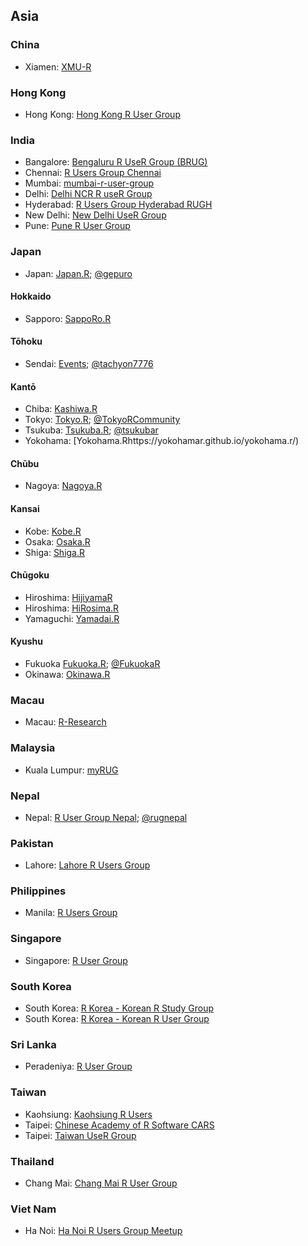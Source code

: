 ## Asia

### China

  * Xiamen: [XMU-R](https://www.meetup.com/RGROUP/)

### Hong Kong

  * Hong Kong: [Hong Kong R User Group](https://www.facebook.com/groups/hkrusers/)

### India

  * Bangalore: [Bengaluru R UseR Group (BRUG)](https://www.meetup.com/BengaluRu-use-R-gRoup/)
  * Chennai: [R Users Group Chennai](https://www.meetup.com/R-Users-Group-Chennai/)
  * Mumbai: [mumbai-r-user-group](https://www.meetup.com/mumbai-r-user-group/)
  * Delhi: [Delhi NCR R useR Group](https://www.meetup.com/Delhi-NCR-useR-Group-R-programming-language/)
  * Hyderabad: [R Users Group Hyderabad RUGH](https://www.meetup.com/R-Users-Group-Hyderabad/)
  * New Delhi: [New Delhi UseR Group](https://www.meetup.com/New-Delhi-R-UseR-Group/)
  * Pune: [Pune R User Group](https://www.meetup.com/Pune-R-junkies-Meetup/)

### Japan
  
  * Japan: [Japan.R](http://japanr.net/); [\@gepuro](https://twitter.com/gepuro)

#### Hokkaido {-} 

  * Sapporo: [SappoRo.R](http://kokucheese.com/event/index/423714/)

#### Tōhoku {-}

  * Sendai: [Events](https://sendair.connpass.com/); [\@tachyon7776](https://twitter.com/tachyon7776)

#### Kantō {-} 

  * Chiba: [Kashiwa.R](http://www14.atwiki.jp/kashiwar/)
  * Tokyo: [Tokyo.R](https://tokyor.connpass.com/); [\@TokyoRCommunity](https://twitter.com/TokyoRCommunity)
  * Tsukuba: [Tsukuba.R](https://www.meetup.com/ja-JP/TsukubaR/); [\@tsukubar](https://twitter.com/tsukubar)
  * Yokohama: [Yokohama.Rhttps://yokohamar.github.io/yokohama.r/)

#### Chūbu {-}

  * Nagoya: [Nagoya.R](https://atnd.org/events/78674)

#### Kansai {-} 

  * Kobe: [Kobe.R](http://kobexr.doorkeeper.jp/) 
  * Osaka: [Osaka.R](https://sites.google.com/site/osakarwiki/)
  * Shiga: [Shiga.R](http://atnd.org/events/5939)

#### Chūgoku {-}

  * Hiroshima: [HijiyamaR](https://atnd.org/events/81359)
  * Hiroshima: [HiRosima.R](http://hiroshimar.connpass.com/)
  * Yamaguchi: [Yamadai.R](https://atnd.org/events/37336)

#### Kyushu {-} 

  * Fukuoka [Fukuoka.R](https://fukuoka-r.connpass.com); [\@FukuokaR](https://twitter.com/hashtag/FukuokaR?src=hash)
  * Okinawa: [Okinawa.R](http://www.okadajp.org/RWiki/?%E6%B2%96%E7%B8%84R%E5%90%8C%E5%A5%BD%E4%BC%9A)

  
### Macau

  * Macau: [R-Research](http://groupspaces.com/R-research/)

### Malaysia

  * Kuala Lumpur: [myRUG](https://www.meetup.com/MY-RUserGroup/)
  
  
### Nepal

  * Nepal: [R User Group Nepal](https://www.meetup.com/R-User-Group-Nepal/); [\@rugnepal](https://twitter.com/rugnepal)
  

### Pakistan

  * Lahore: [Lahore R Users Group](https://lahorerug.wordpress.com/)

### Philippines

  * Manila: [R Users Group](https://www.meetup.com/R-Users-Group-Philippines/)

### Singapore

  * Singapore: [R User Group](https://www.meetup.com/R-User-Group-SG/)

### South Korea

  * South Korea: [R Korea - Korean R Study Group](https://www.facebook.com/groups/krstudy/)
  * South Korea: [R Korea - Korean R User Group](https://www.facebook.com/groups/KoreaRUsers/)

### Sri Lanka

  * Peradeniya: [R User Group](https://groups.google.com/forum/?hl=en#!forum/r-user-group---srilanka) 
  
### Taiwan

  * Kaohsiung: [Kaohsiung R Users](https://www.facebook.com/groups/Kaohsiung.R.Users/#_=_)
  * Taipei: [Chinese Academy of R Software CARS](https://sites.google.com/site/zhonghuarruantixuehui/)
  * Taipei: [Taiwan UseR Group](https://www.meetup.com/Taiwan-useR-Group/)

### Thailand

  * Chang Mai: [Chang Mai R User Group](https://www.facebook.com/Chiang-Mai-R-362933103793288/)

### Viet Nam

  * Ha Noi: [Ha Noi R Users Group Meetup](https://www.meetup.com/Ha-Noi-R-Users-Group-Meetup/)
